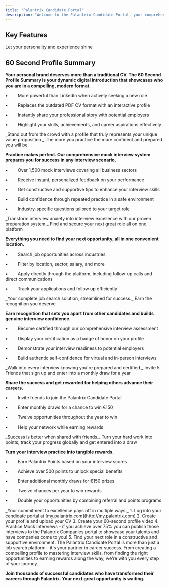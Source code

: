 ```yaml
---
title: "Palantrix Candidate Portal"
description: "Welcome to the Palantrix Candidate Portal, your comprehensive platform for career advancement. Designed to empower job seekers with cutting-edge tools and resources, our portal transforms the traditional job search experience into an engaging, rewarding journey toward your dream career."
---
```


## Key Features

<Card title="60 Second Profile Summary" icon="video" href="https://my.palantrix.com" img="/images/a02a4746-0002-4ea1-8ac1-a9822cb0ca0c.jpg">
  Let your personality and experience shine
</Card>

## 60 Second Profile Summary

**Your personal brand deserves more than a traditional CV. The 60 Second Profile Summary is your dynamic digital introduction that showcases who you are in a compelling, modern format.**

•        More powerful than LinkedIn when actively seeking a new role

•        Replaces the outdated PDF CV format with an interactive profile

•        Instantly share your professional story with potential employers

•        Highlight your skills, achievements, and career aspirations effectively

<Check>
  _Stand out from the crowd with a profile that truly represents your unique value proposition._
</Check>

<Card title="Mock Interview Practice" icon="sparkles" href="https://my.palantrix.com" img="/images/a02a4709-5195-417e-8def-7948a5cc6ff1.jpg">
  The more you practice the more confident and prepared you will be
</Card>

**Practice makes perfect. Our comprehensive mock interview system prepares you for success in any interview scenario.**

•        Over 1,500 mock interviews covering all business sectors

•        Receive instant, personalized feedback on your performance

•        Get constructive and supportive tips to enhance your interview skills

•        Build confidence through repeated practice in a safe environment

•        Industry-specific questions tailored to your target role

<Check>
  _Transform interview anxiety into interview excellence with our proven preparation system._
</Check>

<Card title="Integrated Job Search" icon="business-time" href="https://my.palantrix.com" img="/images/a028f722-0d7e-4e94-a796-1f8c5acb67ab.jpg">
  Find and secure your next great role all on one platform
</Card>

**Everything you need to find your next opportunity, all in one convenient location.**

•        Search job opportunities across industries

•        Filter by location, sector, salary, and more

•        Apply directly through the platform, including follow-up calls and direct communications

•        Track your applications and follow up efficiently

<Check>
  _Your complete job search solution, streamlined for success._
</Check>

<Card title="Palantrix Interview Certification" icon="file-certificate" href="https://my.palantrix.com" img="/images/a028edec-9b84-4b60-8913-c77c128af30b.jpg">
  Earn the recognition you deserve
</Card>

**Earn recognition that sets you apart from other candidates and builds genuine interview confidence.**

•        Become certified through our comprehensive interview assessment

•        Display your certification as a badge of honor on your profile

•        Demonstrate your interview readiness to potential employers

•        Build authentic self-confidence for virtual and in-person interviews

<Check>
  _Walk into every interview knowing you're prepared and certified._
</Check>

<Card title="Friend Referral Program" icon="people-group" href="https://my.palantrix.com" img="/images/a01e6d62-eec1-4845-be03-7efdd177bf00.jpg">
  Invite 5 Friends that sign up and enter into a monthly draw for a year
</Card>

**Share the success and get rewarded for helping others advance their careers.**

•        Invite friends to join the Palantrix Candidate Portal

•        Enter monthly draws for a chance to win €150

•        Twelve opportunities throughout the year to win

•        Help your network while earning rewards

<Check>
  _Success is better when shared with friends._
</Check>

<Card title="Palantrix Points Rewards System" icon="gamepad-modern" href="ttps://my.palantrix.com" img="/images/a01e6c1b-0973-4e0c-aace-b57ba60ebfc5.jpg">
  Turn your hard work into points, track your progress globally and get entered into a draw
</Card>

**Turn your interview practice into tangible rewards.**

•        Earn Palantrix Points based on your interview scores

•        Achieve over 500 points to unlock special benefits

•        Enter additional monthly draws for €150 prizes

•        Twelve chances per year to win rewards

•        Double your opportunities by combining referral and points programs

<Check>
  _Your commitment to excellence pays off in multiple ways._
</Check>

<Steps>
  <Step title="Join Palantrix today" icon="party-horn">
    1. Log into your candidate portal at [my.palantrix.com](http://my.palantrix.com)
    2. Create your profile and upload your CV
    3. Create your 60-second profile video
    4. Practice Mock Interviews - if you achieve over 75% you can publish those interviews to the Palantrix Companies portal to showcase your talents and have companies come to you!
    5. Find your next role in a constructive and supportive environment.
  </Step>
</Steps>

<Card title="Your Career Partner" icon="sparkles" href="https://my.palantrix.com">
  The Palantrix Candidate Portal is more than just a job search platform—it's your partner in career success. From creating a compelling profile to mastering interview skills, from finding the right opportunities to earning rewards along the way, we're with you every step of your journey.

  **Join thousands of successful candidates who have transformed their careers through Palantrix. Your next great opportunity is waiting.**
</Card>